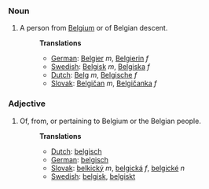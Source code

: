 ===Noun===
#A person from [[Belgium]] or of Belgian descent.
#:'''Translations'''
#:*[[German]]: [[Belgier]] ''m'', [[Belgierin]] ''f''
#:*[[Swedish]]: [[Belgisk]] ''m'', [[Belgiska]] ''f''
#:*[[Dutch]]: [[Belg]] ''m'', [[Belgische]] ''f''
#:*[[Slovak]]: [[Belgičan]] ''m'', [[Belgičanka]] ''f''

===Adjective===
#Of, from, or pertaining to Belgium or the Belgian people.
#:'''Translations'''
#:*[[Dutch]]: [[belgisch]]
#:*[[German]]: [[belgisch]]
#:*[[Slovak]]: [[belkický]] ''m'', [[belgická]] ''f'', [[belgické]] ''n''
#:*[[Swedish]]: [[belgisk]], [[belgiskt]]